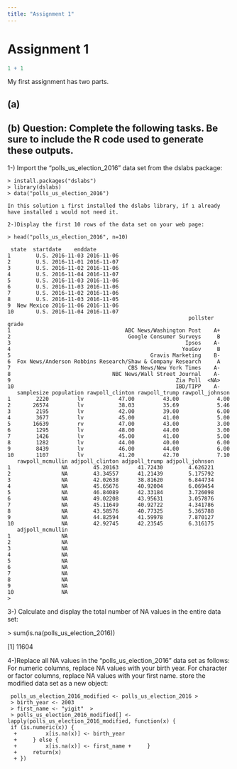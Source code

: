```yaml
---
title: "Assignment 1"
---
```


# Assignment 1

```r
1 + 1
```

My first assignment has two parts.

## (a)

## (b) Question: Complete the following tasks. Be sure to include the R code used to generate these outputs.

1-) Import the "polls_us_election_2016" data set from the dslabs package:

```         
> install.packages("dslabs")
> library(dslabs) 
> data("polls_us_election_2016")

In this solution ı first installed the dslabs library, if ı already have installed ı would not need it. 

2-)Display the first 10 rows of the data set on your web page:

> head("polls_us_election_2016", n=10)

 state  startdate    enddate
1        U.S. 2016-11-03 2016-11-06
2        U.S. 2016-11-01 2016-11-07
3        U.S. 2016-11-02 2016-11-06
4        U.S. 2016-11-04 2016-11-07
5        U.S. 2016-11-03 2016-11-06
6        U.S. 2016-11-03 2016-11-06
7        U.S. 2016-11-02 2016-11-06
8        U.S. 2016-11-03 2016-11-05
9  New Mexico 2016-11-06 2016-11-06
10       U.S. 2016-11-04 2016-11-07
                                                         pollster grade
1                                    ABC News/Washington Post    A+
2                                     Google Consumer Surveys     B
3                                                       Ipsos    A-
4                                                      YouGov     B
5                                            Gravis Marketing    B-
6  Fox News/Anderson Robbins Research/Shaw & Company Research     A
7                                     CBS News/New York Times    A-
8                                NBC News/Wall Street Journal    A-
9                                                    Zia Poll  <NA>
10                                                   IBD/TIPP    A-
   samplesize population rawpoll_clinton rawpoll_trump rawpoll_johnson
1        2220         lv           47.00         43.00            4.00
2       26574         lv           38.03         35.69            5.46
3        2195         lv           42.00         39.00            6.00
4        3677         lv           45.00         41.00            5.00
5       16639         rv           47.00         43.00            3.00
6        1295         lv           48.00         44.00            3.00
7        1426         lv           45.00         41.00            5.00
8        1282         lv           44.00         40.00            6.00
9        8439         lv           46.00         44.00            6.00
10       1107         lv           41.20         42.70            7.10
   rawpoll_mcmullin adjpoll_clinton adjpoll_trump adjpoll_johnson
1                NA        45.20163      41.72430        4.626221
2                NA        43.34557      41.21439        5.175792
3                NA        42.02638      38.81620        6.844734
4                NA        45.65676      40.92004        6.069454
5                NA        46.84089      42.33184        3.726098
6                NA        49.02208      43.95631        3.057876
7                NA        45.11649      40.92722        4.341786
8                NA        43.58576      40.77325        5.365788
9                NA        44.82594      41.59978        7.870127
10               NA        42.92745      42.23545        6.316175
   adjpoll_mcmullin
1                NA
2                NA
3                NA
4                NA
5                NA
6                NA
7                NA
8                NA
9                NA
10               NA
> 
```

3-) Calculate and display the total number of NA values in the entire data set:

\> sum(is.na(polls_us_election_2016))

\[1\] 11604

4-)Replace all NA values in the "polls_us_election_2016" data set as follows: For numeric columns, replace NA values with your birth year. For character or factor columns, replace NA values with your first name. store the modified data set as a new object:

```         
 polls_us_election_2016_modified <- polls_us_election_2016 >  
 > birth_year <- 2003   
 > first_name <- "yigit"  >
 > polls_us_election_2016_modified[] <- lapply(polls_us_election_2016_modified, function(x) {     
 if (is.numeric(x)) { 
  +         x[is.na(x)] <- birth_year 
  +     } else { 
  +         x[is.na(x)] <- first_name +     } 
  +     return(x) 
  + })
```
